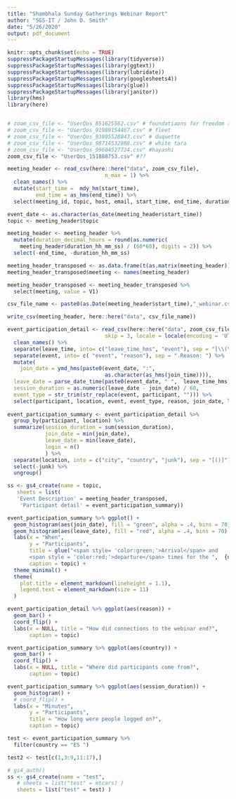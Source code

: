 ```yaml
---
title: "Shambhala Sunday Gatherings Webinar Report"
author: "SGS-IT / John D. Smith"
date: "5/26/2020"
output: pdf_document
---
```


```r
knitr::opts_chunk$set(echo = TRUE)
suppressPackageStartupMessages(library(tidyverse))
suppressPackageStartupMessages(library(ggtext))
suppressPackageStartupMessages(library(lubridate))
suppressPackageStartupMessages(library(googlesheets4))
suppressPackageStartupMessages(library(glue))
suppressPackageStartupMessages(library(janitor))
library(hms)
library(here)


# zoom_csv_file <- "UserQos_851625562.csv" # foundatiaons for freedom (hinayana)
# zoom_csv_file <- "UserQos_91989154467.csv" # fleet
# zoom_csv_file <- "UserQos_93805528043.csv" # duquette
# zoom_csv_file <- "UserQos_98714532908.csv" # white tara
# zoom_csv_file <- "UserQos_99604527724.csv" #hayashi
zoom_csv_file <- "UserQos_151888753.csv" #??

```

```r
meeting_header <- read_csv(here::here("data", zoom_csv_file), 
                               n_max = 1) %>% 
  clean_names() %>% 
  mutate(start_time =  mdy_hm(start_time),
         end_time = as_hms(end_time)) %>% 
  select(meeting_id, topic, host, email, start_time, end_time, duration_hh_mm_ss, screen_sharing, recording)

event_date <- as.character(as_date(meeting_header$start_time))
topic <- meeting_header$topic

meeting_header <- meeting_header %>% 
  mutate(duration_decimal_hours = round(as.numeric(
    meeting_header$duration_hh_mm_ss) / (60*60), digits = 2)) %>% 
  select(-end_time, -duration_hh_mm_ss)

meeting_header_transposed <- as.data.frame(t(as.matrix(meeting_header)))
meeting_header_transposed$meeting <- names(meeting_header) 

meeting_header_transposed <- meeting_header_transposed %>% 
  select(meeting, value = V1)

csv_file_name <- paste0(as.Date(meeting_header$start_time),"_webinar.csv")

write_csv(meeting_header, here::here("data", csv_file_name))
```


```r
event_participation_detail <- read_csv(here::here("data", zoom_csv_file), 
                               skip = 3, locale = locale(encoding = 'UTF-8')) %>% 
  clean_names() %>% 
  separate(leave_time, into= c("leave_time_hms", "event"), sep = "[\\(\\)]") %>% 
  separate(event, into= c( "event", "reason"), sep = ".Reason: ") %>% 
  mutate(
    join_date = ymd_hms(paste0(event_date, ":",  
                               as.character(as_hms(join_time)))),
  leave_date = parse_date_time(paste0(event_date, " ",  leave_time_hms), '%Y-%m-d %I:%M %p'),
  session_duration = as.numeric(leave_date - join_date) / 60,
  event_type = str_trim(str_replace(event, participant, ""))) %>% 
  select(participant, location, event, event_type, reason, join_date, leave_date, session_duration)
  
event_participation_summary <- event_participation_detail %>% 
  group_by(participant, location) %>% 
  summarize(session_duration = sum(session_duration), 
            join_date = min(join_date),
            leave_date = min(leave_date),
            login = n()
            ) %>% 
  separate(location, into = c("city", "country", "junk"), sep = "[()]") %>% 
  select(-junk) %>% 
  ungroup()

```

```r
ss <- gs4_create(name = topic,
   sheets = list(
   'Event Description' = meeting_header_transposed,
    'Participant detail' = event_participation_summary))
```

```r
event_participation_summary %>% ggplot() +
  geom_histogram(aes(join_date), fill = "green", alpha = .4, bins = 70) +
  geom_histogram(aes(leave_date), fill = "red", alpha = .4, bins = 70) +
  labs(x = "When", 
       y = "Participants",
       title = glue("<span style= 'color:green;'>Arrival</span> and 
       <span style = 'color:red;'>departure</span> times for the ",  {nrow(event_participation_summary)}, " participants"),
       caption = topic) +
  theme_minimal() +
  theme(
    plot.title = element_markdown(lineheight = 1.1),
    legend.text = element_markdown(size = 11)
  )
```

```r
event_participation_detail %>% ggplot(aes(reason)) +
  geom_bar() +
  coord_flip() +
  labs(x = NULL, title = "How did connections to the webinar end?", 
       caption = topic)
```


```r
event_participation_summary %>% ggplot(aes(country)) +
  geom_bar() +
  coord_flip() +
  labs(x = NULL, title = "Where did participants come from?", 
       caption = topic)
```


```r
event_participation_summary %>% ggplot(aes(session_duration)) +
  geom_histogram() +
  # coord_flip() +
  labs(x = "Minutes", 
       y = "Participants",
       title = "How long were people logged on?", 
       caption = topic)
```

```r
test <- event_participation_summary %>% 
  filter(country == "ES ")

test2 <- test[c(1,3:9,11:17),]
```


```r
# gs4_auth()
ss <- gs4_create(name = "test",
   # sheets = list("test" = mtcars) )
   sheets = list("test" = test) )
```

